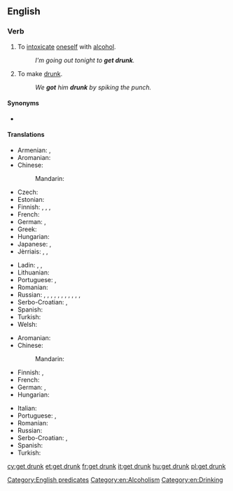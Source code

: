 ==English==

===Verb===
{{en-verb|head=[[get]] [[drunk]]|gets drunk|getting drunk|got drunk|gotten drunk}}

# {{context|intransitive|lang=en}} To [[intoxicate]] [[oneself]] with [[alcohol]].
#: ''I'm going out tonight to '''get drunk'''.''
# {{context|transitive|lang=en}} To make [[drunk]].
#: ''We '''got''' him '''drunk''' by spiking the punch.''

====Synonyms====
* {{l|en|bedrink}}

====Translations====
{{trans-top|to intoxicate oneself with alcohol}}
* Armenian: {{t|hy|հարբել}}, {{t|hy|արբենալ}}
* Aromanian: {{t|rup|mbet|alt=mi-mbet}}
* Chinese:
*: Mandarin: {{t+|cmn|喝醉|tr=hēzuì|sc=Hani}}
* Czech: {{t|cs|opít|alt=opít se}}
* Estonian: {{t|et|purju jääma}}
* Finnish: {{t|fi|juopua}}, {{t+|fi|humaltua}}, {{t|fi|tulla juovuksiin}}, {{t|fi|tulla humalaan}}
* French: {{t+|fr|souler|alt=se souler}}
* German: {{t+|de|betrinken|alt=sich betrinken}}, {{t+|de|saufen}}
* Greek: {{t+|el|μεθώ|tr=metho}}
* Hungarian: {{t+|hu|berúg}}
* Japanese: {{t|ja|酔っ払う|tr=よっぱらう, yopparau|sc=Jpan}}, {{t+|ja|酔う|tr=よう, you|sc=Jpan}}
* Jèrriais: {{t|roa-jer|bouaissonner}}, {{t|roa-jer|prendre eune tchuite}}, {{t|roa-jer|soûler|alt=sé soûler}}
{{trans-mid}}
* Ladin: {{t|lld|fe na steca}}, {{t|lld|fe na ciòca}}, {{t|lld|fe na bëusa}}
* Lithuanian: {{t+|lt|nusigerti}}
* Portuguese: {{t|pt|[[ficar]] [[bêbado]]/[[bêbedo]]}}, {{t|pt|[[embebedar]]-[[se]]}}
* Romanian: {{t+|ro|îmbăta|alt=a se îmbăta}}
* Russian: {{t+|ru|напиваться|impf|tr=napivátʹsja}}, {{t+|ru|напиться|pf|tr=napítʹsja}}, {{t+|ru|упиваться|impf|tr=upivátʹsja}}, {{t+|ru|упиться|pf|tr=upítʹsja}} {{qualifier|badly}}, {{t+|ru|нажираться|impf|tr=nažirátʹsja}}, {{t+|ru|нажраться|pf|tr=nažrátʹsja}} {{qualifier|disparagingly, rude}}, {{t+|ru|нализаться|pf|tr=nalizátʹsja}} {{qualifier|disparagingly, rude}}, {{t+|ru|назюзюкаться|pf|tr=nazjuzjúkatʹsja}} {{qualifier|colloquial}}, {{t+|ru|наклюкаться|pf|tr=nakljúkatʹsja}} {{qualifier|colloquial}}, {{t+|ru|надраться|pf|tr=nadrátʹsja}} {{qualifier|colloquial}}, {{t+|ru|нарезаться|pf|tr=narézatʹsja}} {{qualifier|colloquial}}, {{t+|ru|насосаться|pf|tr=nasosátʹsja}} {{qualifier|colloquial}}
* Serbo-Croatian: {{t|sh|napiti|alt=nàpiti se}}, {{t|sh|opiti|alt=òpiti se}}
* Spanish: {{t+|es|emborracharse}}
* Turkish: {{t+|tr|sarhoş olmak}}
* Welsh: {{t+|cy|meddwi}}
{{trans-bottom}}

{{trans-top|transitive; to make drunk}}
* Aromanian: {{t|rup|mbet}}
* Chinese:
*: Mandarin: {{t+|cmn|灌醉|tr=guànzuì|sc=Hani}}
* Finnish: {{t+|fi|juottaa}}, {{t|fi|juovuttaa}}
* French: {{t+|fr|souler}}
* German: {{t+|de|betrunken}} {{t+|de|machen}}, {{t|de|abfüllen}}
* Hungarian: {{t|hu|berúgat}}
{{trans-mid}}
* Italian: {{t|it|ubriacarsi}}
* Portuguese: {{t|pt|[[deixar]] [[bêbado]]/[[bêbedo]]}}, {{t+|pt|embebedar}}
* Romanian: {{t+|ro|îmbăta}}
* Russian: {{t+|ru|напоить|pf|tr=napoítʹ}}
* Serbo-Croatian: {{t|sh|nàpiti}}, {{t|sh|òpiti}}
* Spanish: {{t|es|emborrachar}}
* Turkish: {{t+|tr|sarhoş etmek}}
{{trans-bottom}}

[[Category:English predicates]]
[[Category:en:Alcoholism]]
[[Category:en:Drinking]]

[[cy:get drunk]]
[[et:get drunk]]
[[fr:get drunk]]
[[it:get drunk]]
[[hu:get drunk]]
[[pl:get drunk]]